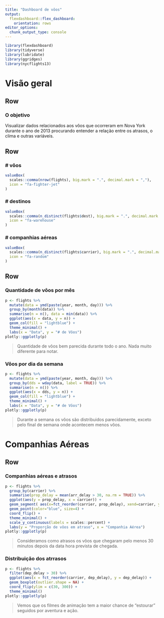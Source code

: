 ```yaml
---
title: "Dashboard de vôos"
output: 
  flexdashboard::flex_dashboard:
    orientation: rows
editor_options: 
  chunk_output_type: console
---
```



```r
library(flexdashboard)
library(tidyverse)
library(lubridate)
library(ggridges)
library(nycflights13)
```

Visão geral
======================================================================

Row {data-height=110}
----------------------------------------------------------------------

### O objetivo

Visualizar dados relacionados aos vôos que ocorreram em Nova York durante
o ano de 2013 procurando entender a relação entre os atrasos, o clima e
outras variáveis.

Row
-----------------------------------------------------------------------

### # vôos

```r
valueBox(
  scales::comma(nrow(flights), big.mark = ".", decimal.mark = ","), 
  icon = "fa-fighter-jet"
)
```

### # destinos

```r
valueBox(
  scales::comma(n_distinct(flights$dest), big.mark = ".", decimal.mark = ","), 
  icon = "fa-warehouse"
)
```

### # companhias aéreas

```r
valueBox(
  scales::comma(n_distinct(flights$carrier), big.mark = ".", decimal.mark = ","), 
  icon = "fa-random"
)
```

Row
--------------------------------------------------------------

### Quantidade de vôos por mês

```r
p <- flights %>% 
  mutate(data = ymd(paste(year, month, day))) %>% 
  group_by(month(data)) %>% 
  summarise(n = n(), data = min(data)) %>% 
  ggplot(aes(x = data, y = n)) +
  geom_col(fill = "lightblue") +
  theme_minimal() +
  labs(x = "Data", y = "# de Vôos")
plotly::ggplotly(p)
```

> Quantidade de vôos bem parecida durante todo o ano. Nada muito diferente para notar.

### Vôos por dia da semana

```r
p <- flights %>% 
  mutate(data = ymd(paste(year, month, day))) %>% 
  group_by(dds = wday(data, label = TRUE)) %>% 
  summarise(n = n()) %>% 
  ggplot(aes(x = dds, y = n)) +
  geom_col(fill = "lightblue") +
  theme_minimal() +
  labs(x = "Data", y = "# de Vôos")
plotly::ggplotly(p)
```

> Durante a semana os vôos são distribuidos parecidamente, exceto pelo final de 
semana onde acontecem menos vôos.


Companhias Aéreas
==============================================================

Row
---------------------------------------------------------------

### Companhias aéreas e atrasos

```r
p <- flights %>% 
  group_by(carrier) %>% 
  summarise(prop_delay = mean(arr_delay > 30, na.rm = TRUE)) %>% 
  ggplot(aes(y = prop_delay, x = carrier)) + 
  geom_segment( aes(x=fct_reorder(carrier, prop_delay), xend=carrier, y=0, yend=prop_delay), color="black") +
  geom_point(color="blue", size=4) +
  coord_flip() +
  theme_minimal() +
  scale_y_continuous(labels = scales::percent) + 
  labs(y = "Proporção de vôos em atraso", x = "Companhia Aérea")
plotly::ggplotly(p)
```

> Consideramos como atrasos os vôos que chegaram pelo menos 30 minutos depois
da data hora prevista de chegada.

### Distribuição dos atrrasos

```r
p <- flights %>% 
  filter(dep_delay > 30) %>% 
  ggplot(aes(x = fct_reorder(carrier, dep_delay), y = dep_delay)) +
  geom_boxplot(outlier.shape = NA) +
  coord_flip(ylim = c(30, 300)) +
  theme_minimal()
plotly::ggplotly(p)
```

> Vemos que os filmes de animação tem a maior chance de "estourar" seguidos por aventura e ação.

